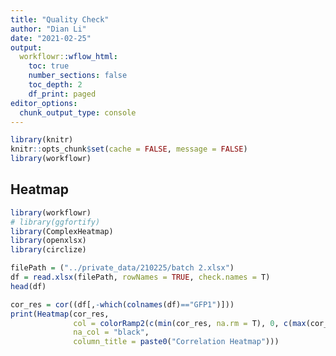 ```yaml
---
title: "Quality Check"
author: "Dian Li"
date: "2021-02-25"
output: 
  workflowr::wflow_html:
    toc: true
    number_sections: false
    toc_depth: 2
    df_print: paged
editor_options:
  chunk_output_type: console
---
```


```r
library(knitr)
knitr::opts_chunk$set(cache = FALSE, message = FALSE)
library(workflowr)
```

## **Heatmap** 

```r
library(workflowr)
# library(ggfortify)
library(ComplexHeatmap)
library(openxlsx)
library(circlize)
```

```r
filePath = ("../private_data/210225/batch 2.xlsx")
df = read.xlsx(filePath, rowNames = TRUE, check.names = T)
head(df)

cor_res = cor((df[,-which(colnames(df)=="GFP1")]))
print(Heatmap(cor_res, 
              col = colorRamp2(c(min(cor_res, na.rm = T), 0, c(max(cor_res, na.rm = T))), c("blue", "white", "red")),
              na_col = "black",
              column_title = paste0("Correlation Heatmap")))
```

